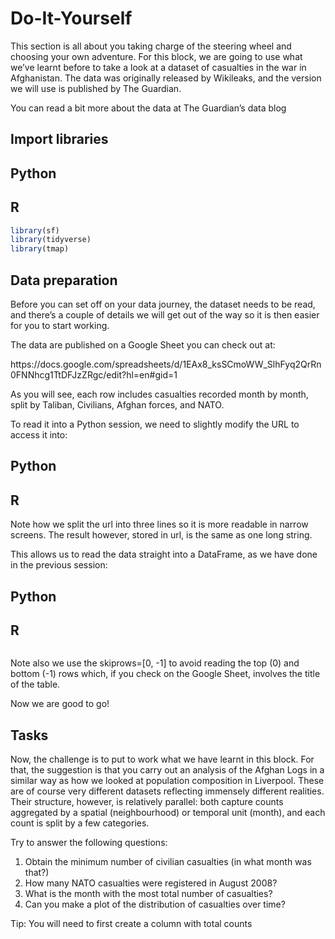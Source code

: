# Do-It-Yourself {#sec-open-science-DIY .unnumbered}

This section is all about you taking charge of the steering wheel and choosing your own adventure. For this block, we are going to use what we’ve learnt before to take a look at a dataset of casualties in the war in Afghanistan. The data was originally released by Wikileaks, and the version we will use is published by The Guardian.

You can read a bit more about the data at The Guardian’s data blog

## Import libraries

::: {.panel-tabset group="language"}
## Python

## R

```r
library(sf)
library(tidyverse)
library(tmap)
```
:::

## Data preparation

Before you can set off on your data journey, the dataset needs to be read, and there’s a couple of details we will get out of the way so it is then easier for you to start working.

The data are published on a Google Sheet you can check out at:

https://docs.google.com/spreadsheets/d/1EAx8_ksSCmoWW_SlhFyq2QrRn0FNNhcg1TtDFJzZRgc/edit?hl=en#gid=1

As you will see, each row includes casualties recorded month by month, split by Taliban, Civilians, Afghan forces, and NATO.

To read it into a Python session, we need to slightly modify the URL to access it into:

::: {.panel-tabset group="language"}

## Python

## R

:::


Note how we split the url into three lines so it is more readable in narrow screens. The result however, stored in url, is the same as one long string.

This allows us to read the data straight into a DataFrame, as we have done in the previous session:

::: {.panel-tabset group="language"}
## Python

## R

```r

```

:::

Note also we use the skiprows=[0, -1] to avoid reading the top (0) and bottom (-1) rows which, if you check on the Google Sheet, involves the title of the table.

Now we are good to go!


## Tasks

Now, the challenge is to put to work what we have learnt in this block. For that, the suggestion is that you carry out an analysis of the Afghan Logs in a similar way as how we looked at population composition in Liverpool. These are of course very different datasets reflecting immensely different realities. Their structure, however, is relatively parallel: both capture counts aggregated by a spatial (neighbourhood) or temporal unit (month), and each count is split by a few categories.

Try to answer the following questions:

1. Obtain the minimum number of civilian casualties (in what month was that?)
2. How many NATO casualties were registered in August 2008?
3. What is the month with the most total number of casualties?
4. Can you make a plot of the distribution of casualties over time?

Tip:
You will need to first create a column with total counts